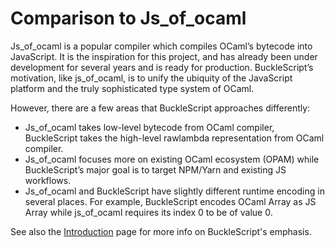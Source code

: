 
# Comparison to Js_of_ocaml

Js_of_ocaml is a popular compiler which compiles OCaml’s bytecode into JavaScript. It is the inspiration for this project, and has already been under development for several years and is ready for production. BuckleScript’s motivation, like js_of_ocaml, is to unify the ubiquity of the JavaScript platform and the truly sophisticated type system of OCaml.

However, there are a few areas that BuckleScript approaches differently:

- Js_of_ocaml takes low-level bytecode from OCaml compiler, BuckleScript takes the high-level rawlambda representation from OCaml compiler.
- Js_of_ocaml focuses more on existing OCaml ecosystem (OPAM) while BuckleScript’s major goal is to target NPM/Yarn and existing JS workflows.
- Js_of_ocaml and BuckleScript have slightly different runtime encoding in several places. For example, BuckleScript encodes OCaml Array as JS Array while js_of_ocaml requires its index 0 to be of value 0.

See also the [Introduction](../latest) page for more info on BuckleScript's emphasis.
